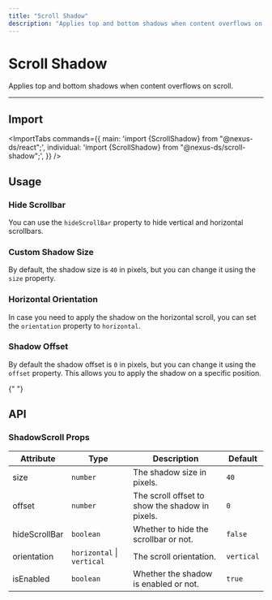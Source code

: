 ```yaml
---
title: "Scroll Shadow"
description: "Applies top and bottom shadows when content overflows on scroll."
---
```



# Scroll Shadow

Applies top and bottom shadows when content overflows on scroll.

<ComponentLinks component="scroll-shadow" />

---

<CarbonAd />

## Import

<ImportTabs
  commands={{
    main: 'import {ScrollShadow} from "@nexus-ds/react";',
    individual: 'import {ScrollShadow} from "@nexus-ds/scroll-shadow";',
  }}
/>

## Usage

<CodeDemo title="Usage" files={scrollShadowContent.usage} />

### Hide Scrollbar

You can use the `hideScrollBar` property to hide vertical and horizontal scrollbars.

<CodeDemo title="Hide Scrollbar" files={scrollShadowContent.hideScrollbar} />

### Custom Shadow Size

By default, the shadow size is `40` in pixels, but you can change it using the `size` property.

<CodeDemo title="Custom Shadow Size" files={scrollShadowContent.customSize} />

### Horizontal Orientation

In case you need to apply the shadow on the horizontal scroll, you can set the `orientation` property to `horizontal`.

<CodeDemo title="Horizontal Orientation" files={scrollShadowContent.horizontal} />

### Shadow Offset

By default the shadow offset is `0` in pixels, but you can change it using the `offset` property. This allows you to apply the shadow on
a specific position.

<CodeDemo title="Shadow Offset" files={scrollShadowContent.offset} />

<Spacer y={4} />{" "}

## API

### ShadowScroll Props

| Attribute     | Type                       | Description                                     | Default    |
| ------------- | -------------------------- | ----------------------------------------------- | ---------- |
| size          | `number`                   | The shadow size in pixels.                      | `40`       |
| offset        | `number`                   | The scroll offset to show the shadow in pixels. | `0`        |
| hideScrollBar | `boolean`                  | Whether to hide the scrollbar or not.           | `false`    |
| orientation   | `horizontal` \| `vertical` | The scroll orientation.                         | `vertical` |
| isEnabled     | `boolean`                  | Whether the shadow is enabled or not.           | `true`     |
